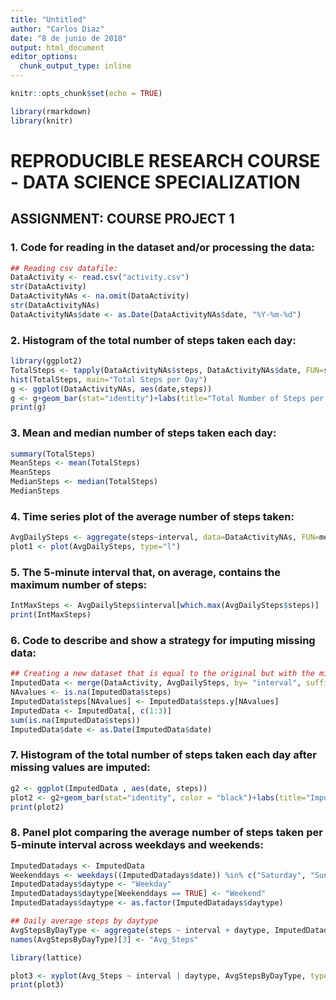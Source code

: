 ---
title: "Untitled"
author: "Carlos Diaz"
date: "8 de junio de 2018"
output: html_document
editor_options: 
  chunk_output_type: inline
---

```{r setup, include=FALSE}
knitr::opts_chunk$set(echo = TRUE)
```
```{r} 
library(rmarkdown)
library(knitr)

```

# REPRODUCIBLE RESEARCH COURSE - DATA SCIENCE SPECIALIZATION
## ASSIGNMENT: COURSE PROJECT 1  

### 1. Code for reading in the dataset and/or processing the data: 

```{r}
## Reading csv datafile: 
DataActivity <- read.csv("activity.csv")
str(DataActivity)
DataActivityNAs <- na.omit(DataActivity)
str(DataActivityNAs)
DataActivityNAs$date <- as.Date(DataActivityNAs$date, "%Y-%m-%d")
```

### 2. Histogram of the total number of steps taken each day:

```{r}
library(ggplot2)
TotalSteps <- tapply(DataActivityNAs$steps, DataActivityNAs$date, FUN=sum)
hist(TotalSteps, main="Total Steps per Day")
g <- ggplot(DataActivityNAs, aes(date,steps))
g <- g+geom_bar(stat="identity")+labs(title="Total Number of Steps per Day", x= "Date", y="Number of Steps")
print(g)
```

### 3. Mean and median number of steps taken each day:

```{r}
summary(TotalSteps)
MeanSteps <- mean(TotalSteps)
MeanSteps
MedianSteps <- median(TotalSteps)
MedianSteps
```
### 4. Time series plot of the average number of steps taken:
```{r}
AvgDailySteps <- aggregate(steps~interval, data=DataActivityNAs, FUN=mean)
plot1 <- plot(AvgDailySteps, type="l")
```


### 5. The 5-minute interval that, on average, contains the maximum number of steps:

```{r}
IntMaxSteps <- AvgDailySteps$interval[which.max(AvgDailySteps$steps)]
print(IntMaxSteps)  
```

### 6. Code to describe and show a strategy for imputing missing data:

```{r}
## Creating a new dataset that is equal to the original but with the missing data filled in. 
ImputedData <- merge(DataActivity, AvgDailySteps, by= "interval", suffixes = c("", ".y"))
NAvalues <- is.na(ImputedData$steps)
ImputedData$steps[NAvalues] <- ImputedData$steps.y[NAvalues]
ImputedData <- ImputedData[, c(1:3)]
sum(is.na(ImputedData$steps))
ImputedData$date <- as.Date(ImputedData$date)
```

### 7. Histogram of the total number of steps taken each day after missing values are imputed:

```{r}
g2 <- ggplot(ImputedData , aes(date, steps))
plot2 <- g2+geom_bar(stat="identity", color = "black")+labs(title="Imputed Total Number of Steps Taken per Day", x="Date", y="Daily Steps")
print(plot2)
```

### 8. Panel plot comparing the average number of steps taken per 5-minute interval across weekdays and weekends:

```{r}
ImputedDatadays <- ImputedData
Weekenddays <- weekdays((ImputedDatadays$date)) %in% c("Saturday", "Sunday")
ImputedDatadays$daytype <- "Weekday"
ImputedDatadays$daytype[Weekenddays == TRUE] <- "Weekend"
ImputedDatadays$daytype <- as.factor(ImputedDatadays$daytype)

## Daily average steps by daytype
AvgStepsByDayType <- aggregate(steps ~ interval + daytype, ImputedDatadays, mean)
names(AvgStepsByDayType)[3] <- "Avg_Steps"

library(lattice)

plot3 <- xyplot(Avg_Steps ~ interval | daytype, AvgStepsByDayType, type="l", layout=c(1,2), main = "Weekend vs Weekday Average Number of Steps", xlab="5 min Interval", ylab="Avg Steps taken")
print(plot3)
```
